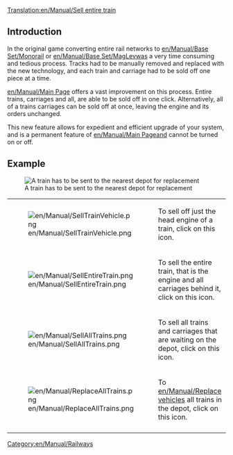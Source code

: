[[Translation:en/Manual/Sell entire train]]
== Introduction ==
In the original game converting entire rail networks to [[en/Manual/Base Set/Monorail]] or [[en/Manual/Base Set/MagLev]]was a very time consuming and tedious process.  Tracks had to be manually removed and replaced with the new technology, and each train and carriage had to be sold off one piece at a time.

[[en/Manual/Main Page]] offers a vast improvement on this process.  Entire trains, carriages and all, are able to be sold off in one click.  Alternatively, all of a trains carriages can be sold off at once, leaving the engine and its orders unchanged.

This new feature allows for expedient and efficient upgrade of your system, and is a permanent feature of [[en/Manual/Main Page]]and cannot be turned on or off.


== Example ==
[[File:en/Manual/TrainDepot-Overview.png|frame|left|A train has to be sent to the nearest depot for replacement]]

{|
|-
|[[File:en/Manual/SellTrainVehicle.png]]
|To sell off just the head engine of a train, click on this icon.
|-
|[[File:en/Manual/SellEntireTrain.png]]
|To sell the entire train, that is the engine and all carriages behind it, click on this icon.
|-
|[[File:en/Manual/SellAllTrains.png]]
|To sell all trains and carriages that are waiting on the depot, click on this icon.
|-
|[[File:en/Manual/ReplaceAllTrains.png]]
|To [[en/Manual/Replace vehicles]] all trains in the depot, click on this icon.
|-
|}

[[Category:en/Manual/Railways]]
